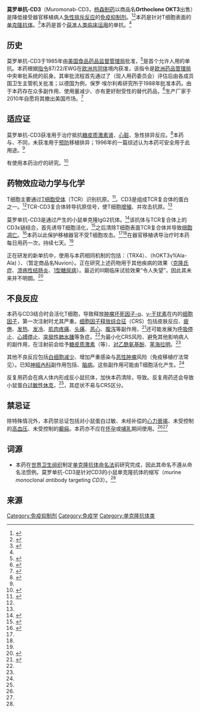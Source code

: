 {{Drugbox
| Verifiedfields = changed
| Watchedfields = changed
| verifiedrevid = 458433649
| image =  
<!-- Monoclonal antibody data -->
| type = mab
| mab_type = mab
| source = o
| target = {{link-en|CD3受体|CD3 (immunology)|CD3ε}}
<!--Clinical data -->
| tradename =  
| Drugs.com = {{drugs.com|CDI|muromonab-cd3}}
| MedlinePlus = a605011
| pregnancy_AU = <!-- A / B1 / B2 / B3 / C / D / X -->
| pregnancy_US = C
| pregnancy_category =  
| legal_AU = <!-- Unscheduled / S2 / S3 / S4 / S5 / S6 / S7 / S8 / S9 -->
| legal_CA = <!--             / Schedule I, II, III, IV, V, VI, VII, VIII -->
| legal_UK = <!-- GSL         / P       / POM / CD / Class A, B, C -->
| legal_US = <!-- OTC                   / Rx-only  / Schedule I, II, III, IV, V -->
| legal_status = Rx
| routes_of_administration = [[靜脈注射|靜脈注射]]
<!--Pharmacokinetic data -->
| bioavailability = N/A
| protein_bound =  
| metabolism =  
| elimination_half-life =  
| excretion =  
<!--Identifiers -->
| ChemSpiderID_Ref = {{chemspidercite|changed|chemspider}}
| ChemSpiderID = none
| CAS_number_Ref = {{cascite|correct|??}}
| CAS_number = 140608-64-6
| ATC_prefix = L04
| ATC_suffix = AA02
| PubChem =  
| DrugBank_Ref = {{drugbankcite|changed|drugbank}}
| DrugBank = DB00075
| UNII_Ref = {{fdacite|correct|FDA}}
| UNII = JGA39ICE2V
| ChEMBL_Ref = {{ebicite|changed|EBI}}
| ChEMBL = 1201608
<!--Chemical data -->
| C=6460 | H=9946 | N=1720 | O=2043 | S=56
}}

'''莫罗单抗-CD3'''（Muromonab-CD3，[[杨森制药|杨森制药]]以商品名'''Orthoclone OKT3'''出售）是降低接受器官移植病人[[移植排斥|急性排斥反应]]的[[免疫抑制剂|免疫抑制剂]]。<ref name="pmid12588325">{{cite journal |vauthors=Midtvedt K, Fauchald P, Lien B, etal |title=Individualized T cell monitored administration of ATG versus OKT3 in steroid-resistant kidney graft rejection |journal=Clinical Transplantation |volume=17 |issue=1 |pages=69–74 |date=February 2003 |pmid=12588325 |doi=10.1034/j.1399-0012.2003.02105.x |s2cid=8677441 }}</ref><ref name="Mutschler">{{cite book|last=Mutschler|first=Ernst|author2=Gerd Geisslinger |author3=Heyo K. Kroemer |author4=Monika Schäfer-Korting |title=Arzneimittelwirkungen|publisher=Wissenschaftliche Verlagsgesellschaft|location=Stuttgart|date=2001|edition=8|page=937|isbn=3-8047-1763-2|language=de}}</ref>本药是针对T细胞表面{{link-en|CD3受体|CD3 (immunology)}}的[[单克隆抗体|单克隆抗体]]。<ref>{{cite web|url= http://www.guidetopharmacology.org/GRAC/LigandDisplayForward?ligandId=6889|title= muromonab-CD3|date= |website= Guide to Pharmacology|publisher= IUPHAR/BPS|access-date= 21 August 2015}}</ref>本药是首个[[醫療產品法律規範|获准人类临床运用]]的单抗。<ref name="Mutschler" />

== 历史 ==

莫罗单抗-CD3于1985年由[[美国食品药品监督管理局|美国食品药品监督管理局]]批准，<ref name="Smith">{{Cite journal 
| pmid = 9188368 
| year = 1996 
| last1 = Smith | first1 = S. L. 
| title = Ten years of Orthoclone OKT3 (muromonab-CD3): a review 
| volume = 6 
| issue = 3 
| pages = 109–119; quiz 119–1 
| journal = Journal of Transplant Coordination | doi=10.7182/prtr.1.6.3.8145l3u185493182
}}</ref>是首个允许人用的单抗。本药根据[[欧洲联盟指令|指令]]87/22/EWG在[[欧洲共同体|欧洲共同体]]境内获准，该指令是[[欧洲药品管理局|欧洲药品管理局]]中央审批系统的前身。其审批流程首先通过了{{link-en|人用药委员会|Committee for Medicinal Products for Human Use|专利药品委员会}}（现人用药委员会）评估后由各成员国卫生主管机关批准；以德国为例，保罗·埃尔利希研究所于1988年批准本药。由于本药存在众多副作用、使用量减少、亦有更好耐受性的替代药品，<ref>{{cite journal|last=Mahmud|first=Nadim |author2=Dusko Klipa|author3=Nasimul Ahsan|title=Antibody immunosuppressive therapy in solid-organ transplant Part 1|journal=mAbs|year=2010|volume=2|issue=2|pages=148–156 |doi=10.4161/mabs.2.2.11159 |pmid=20150766 |pmc=2840233 }}</ref>生产厂家于2010年自愿将其撤出美国市场。<ref>{{cite journal|last=Abdi|first=Reza|author2=Spencer Martin|author3=Steven Gabardi|title=Immunosuppressive Strategies in Human Renal Transplantation – Induction Therapy|journal=Nephrology Rounds|year=2009|volume=7|issue=4|url=http://www.nephrologyrounds.org/crus/304-072.pdf|accessdate=11 November 2012}}{{Dead link|date=October 2019 |bot=InternetArchiveBot |fix-attempted=yes }}</ref>

== 适应证 ==

莫罗单抗-CD3获准用于治疗抵抗[[糖皮质激素|糖皮质激素]]{{link-en|异体移植|Allotransplantation|异体}}[[肾移植|肾]]、[[心脏移植|心脏]]、{{link-en|肝移植|liver transplant|肝移植}}急性排异反应。<ref name="DrugsCom">{{cite web|url=https://www.drugs.com/mmx/orthoclone-okt3.html|title=Orthoclone OKT3|work=Professional Drug Information|publisher=Drugs.com|accessdate=3 January 2010}}</ref>本药与{{link-en|巴利昔单抗|Basiliximab}}、{{link-en|达利珠单抗|daclizumab}}不同，未获准用于[[預防醫學|预防]]移植排异；1996年的一篇综述认为本药可安全用于此用途。<ref name="Smith" />

有使用本药治疗{{link-en|T淋巴母细胞白血病／淋巴瘤|T-lymphoblastic leukemia/lymphoma|T细胞急性淋巴母细胞白血病}}的研究。<ref name="pmid7885036">{{cite journal  |vauthors=Gramatzki M, Burger R, Strobel G, etal |title=Therapy with OKT3 monoclonal antibody in refractory T cell acute lymphoblastic leukemia induces interleukin-2 responsiveness |journal=Leukemia |volume=9 |issue=3 |pages=382–90 |date=March 1995 |pmid=7885036}}</ref>

== 药物效应动力学与化学 ==
T细胞主要通过[[T细胞受体|T细胞受体]]（TCR）识别抗原。<ref name="Rich2013">{{Cite book |last=Rich |first=Robert |url=https://www.sciencedirect.com/book/9780723436911/clinical-immunology |title=Clinical immunology : principles and practice |publisher=Elsevier |year=2013 |isbn=978-0-7234-3710-9 |edition=4th ed |location=London |oclc=823736017}}</ref>{{rp|160}}。CD3是组成TCR复合体的蛋白之一。<ref name="Rich2013"/>{{rp|166}}TCR-CD3复合体转导抗原信号，使T细胞[[细胞增殖|增殖]]、并攻击抗原。<ref name="Rich2013"/>{{rp|160}}

莫罗单抗-CD3是通过{{link-en|杂交瘤技术|hybridoma technology}}产生的小鼠单克隆IgG2抗体。<ref>{{Cite journal |last=Sgro |first=C. |date=1995-12-20 |title=Side-effects of a monoclonal antibody, muromonab CD3/orthoclone OKT3: bibliographic review |url=http://www.sciencedirect.com/science/article/pii/0300483X9503123W |journal=Toxicology |series=Immunotoxicology Papers presented at the Third Summer School in Immunotoxicology |language=en |volume=105 |issue=1 |pages=23–29 |doi=10.1016/0300-483X(95)03123-W |issn=0300-483X}}</ref>该抗体与TCR复合体上的CD3ε链结合，首先诱导T细胞活化，<ref name="Bhorade2009">{{Cite journal |last=Bhorade |first=S. M. |last2=Stern |first2=E. |date=2009-01-15 |title=Immunosuppression for Lung Transplantation |url=https://doi.org/10.1513/pats.200808-096go |journal=Proceedings of the American Thoracic Society |volume=6 |issue=1 |pages=47–53 |doi=10.1513/pats.200808-096go |issn=1546-3222}}</ref>之后清除T细胞表面TCR复合体并导致[[细胞凋亡|细胞凋亡]]。<ref>{{Cite journal |last=Benekli |first=M. |last2=Hahn |first2=T. |last3=Williams |first3=B. T. |last4=Cooper |first4=M. |last5=Roy |first5=H. N. |last6=Wallace |first6=P. |last7=Stewart |first7=C. |last8=Bambach |first8=B. |last9=McCarthy |first9=P. L. |date=2006-09 |title=Muromonab-CD3 (Orthoclone OKT3 ® ), methylprednisolone and cyclosporine for acute graft-versus-host disease prophylaxis in allogeneic bone marrow transplantation |url=https://www.nature.com/articles/1705450 |journal=Bone Marrow Transplantation |language=en |volume=38 |issue=5 |pages=365–370 |doi=10.1038/sj.bmt.1705450 |issn=1476-5365}}</ref>本药以此保护移植器官不受T细胞攻击。<ref name="Mutschler" /><ref name="DrugsCom" />在器官移植诱导治疗时本药每日用药一次，持续七天。<ref name="Bhorade2009"/>

正在研发的新单抗中，使用与本药相同机制的包括：{{link-en|奥昔珠单抗|otelixizumab}}（TRX4）、{{link-en|替利珠单抗|teplizumab}}（hOKT3γ1(Ala-Ala) ）、{{link-en|维西珠单抗|visilizumab}}（暂定商品名Nuvion）。正在研究上述药物用于其他疾病的效果（[[克隆氏症|克隆氏症]]、[[溃疡性结肠炎|溃疡性结肠炎]]、[[1型糖尿病|1型糖尿病]]）。{{link-en|替利珠单抗|teplizumab}}最近的III期临床试验效果“令人失望”，因此其未来并不明朗。<ref>{{cite news |url=http://www.genengnews.com/gen-news-highlights/macrogenics-and-lilly-ponder-future-of-diabetes-mab-after-phase-iii-flop/81244098/ |title=MacroGenics and Lilly Ponder Future of Diabetes mAb after Phase III Flop |date=21 Oct 2010 }}</ref>

== 不良反应 ==
本药与CD3结合时会活化T细胞，导致释放[[肿瘤坏死因子-α|肿瘤坏死因子-α]]、[[γ-干扰素|γ-干扰素]]在内的[[细胞因子|细胞因子]]，第一次注射时尤其严重。[[细胞因子释放综合征|细胞因子释放综合征]]（CRS）包括皮肤反应、[[疲勞|疲倦]]、[[发热|发热]]、[[发冷|发冷]]、[[肌肉痛|肌肉疼痛]]、[[头痛|头痛]]、[[恶心|恶心]]、[[腹泻|腹泻]]等副作用，<ref>{{Cite journal 
| pmid = 2523100 
| year = 1989 
| last1 = Abramowicz |first1 = D.| first2 = L. | first3 = M. | first4 = A. | first5 = P. | first6 = L. | first7 = J. | first8 = P. | first9 = E. 
| last10 = Toussaint | first10 = C. 
| title = Release of tumor necrosis factor, interleukin-2, and gamma-interferon in serum after injection of OKT3 monoclonal antibody in kidney transplant recipients 
| volume = 47 
| issue = 4 
| pages = 606–608 
| journal = Transplantation 
| last2 = Schandene 
| last3 = Goldman 
| last4 = Crusiaux 
| last5 = Vereerstraeten 
| last6 = De Pauw 
| last7 = Wybran 
| last8 = Kinnaert 
| last9 = Dupont 
| doi = 10.1097/00007890-198904000-00008
| s2cid = 22740065 
}}</ref>还可能发展为[[呼吸停止|呼吸停止]]、[[心搏停止|心搏停止]]、[[突發性肺水腫|突發性肺水腫]]等急症。<ref name="DrugsCom" />为最小化CRS风险、避免其他影响病人的副作用，在注射前会给予[[糖皮质激素|糖皮质激素]]（{{link-en|甲泼尼龙|Methylprednisolone}}等）、[[对乙酰氨基酚|对乙酰氨基酚]]、[[苯海拉明|苯海拉明]]。<ref name="Bhorade2009"/>

其他不良反应包括[[白细胞减少症|白细胞减少]]、增加严重感染与[[恶性肿瘤|恶性肿瘤]]风险（免疫移植疗法常见）。已知[[神經內科|神經內科]]副作用包括{{link-en|无菌脑膜炎|aseptic meningitis}}、[[脑病|脑病]]。这些副作用可能由T细胞活化产生。<ref name="DrugsCom" />

反复用药会在病人体内形成反小鼠抗体，加快本药清除，导致{{link-en|快速免疫|tachyphylaxis}}。反复用药还会导致小鼠蛋白[[过敏性休克|过敏性休克]]，<ref name="Mutschler" />，其症状不易与CRS区分。

== 禁忌证 ==
除特殊情况外，本药禁忌证包括对小鼠蛋白过敏、未经补偿的[[心力衰竭|心力衰竭]]、未受控制的[[高血压|高血压]]、未受控制的[[癫痫|癫痫]]。本药亦不应在[[怀孕|怀孕]]或[[哺乳|哺乳]]期间使用。<ref name="Mutschler" /><ref name="DrugsCom" />

== 词源 ==
* 本药在[[世界卫生组织|世界卫生组织]]制定[[单克隆抗体命名法|单克隆抗体命名法]]前研究完成，因此其命名不遵从命名法惯例。莫罗单抗-CD3是针对CD3的小鼠单克隆抗体的缩写（''mur''ine ''mon''oclonal ''a''nti''b''ody targeting ''CD3''）。<ref name="Mutschler" />

== 来源 ==
{{reflist|2}}

{{Immunosuppressants}}

[[Category:免疫抑制剂|Category:免疫抑制剂]]
[[Category:免疫学|Category:免疫学]]
[[Category:单克隆抗体类|Category:单克隆抗体类]]